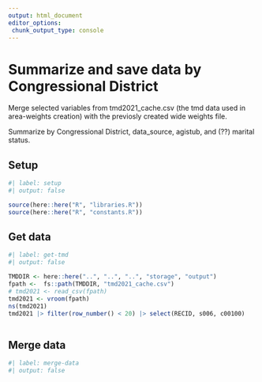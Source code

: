 ```yaml
---
output: html_document
editor_options: 
 chunk_output_type: console
---
```


# Summarize and save data by Congressional District

Merge selected variables from tmd2021_cache.csv (the tmd data used in area-weights creation) with the previosly created wide weights file.

Summarize by Congressional District, data_source, agistub, and (??) marital status.

## Setup

```r
#| label: setup
#| output: false

source(here::here("R", "libraries.R"))
source(here::here("R", "constants.R"))

```

## Get data

```r
#| label: get-tmd
#| output: false

TMDDIR <- here::here("..", "..", "..", "storage", "output")
fpath <-  fs::path(TMDDIR, "tmd2021_cache.csv")
# tmd2021 <- read_csv(fpath)
tmd2021 <- vroom(fpath)
ns(tmd2021)
tmd2021 |> filter(row_number() < 20) |> select(RECID, s006, c00100)



```



## Merge data

```r
#| label: merge-data
#| output: false




```



